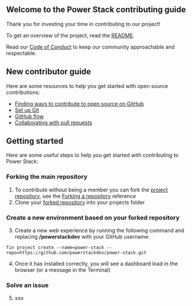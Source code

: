 ## Welcome to the Power Stack contributing guide

Thank you for investing your time in contributing to our project!

To get an overview of the project, read the [README](https://github.com/powerstackdev/power-stack).

Read our [Code of Conduct](/code-of-conduct/) to keep our community approachable and respectable.

## New contributor guide

Here are some resources to help you get started with open source contributions:

- [Finding ways to contribute to open source on GitHub](https://docs.github.com/en/get-started/exploring-projects-on-github/finding-ways-to-contribute-to-open-source-on-github)
- [Set up Git](https://docs.github.com/en/get-started/quickstart/set-up-git)
- [GitHub flow](https://docs.github.com/en/get-started/quickstart/github-flow)
- [Collaborating with pull requests](https://docs.github.com/en/github/collaborating-with-pull-requests)

## Getting started

Here are some useful steps to help you get started with contributing to Power Stack:

### Forking the main repository

1. To contribute without being a member you can fork the [project repository](https://github.com/powerstackdev/power-stack), see the [Forking a repository](https://docs.github.com/en/get-started/quickstart/fork-a-repo#forking-a-repository) reference
2. Clone your [forked repository](https://docs.github.com/en/get-started/quickstart/fork-a-repo#cloning-your-forked-repository) into your projects folder

### Create a new environment based on your forked repository

3. Create a new web experience by running the following command and replacing **/powerstackdev** with your GitHub username:

`fin project create --name=power-stack --repo=https://github.com/powerstackdev/power-stack.git`

4. Once it has installed correctly, you will see a dashboard load in the browser (or a message in the Terminal)

### Solve an issue

5. xxx